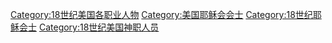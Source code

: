 [[Category:18世纪美国各职业人物|Category:18世纪美国各职业人物]]
[[Category:美国耶稣会会士|Category:美国耶稣会会士]]
[[Category:18世纪耶稣会士|Category:18世纪耶稣会士]]
[[Category:18世纪美国神职人员|Category:18世纪美国神职人员]]